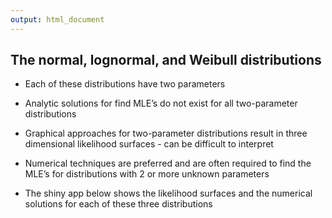 ---
output: html_document
---

## The <green>normal</green>, <red>lognormal</red>, and <blue>Weibull</blue> distributions

- Each of these distributions have two parameters

- Analytic solutions for find MLE's <focus>do not</focus> exist for all two-parameter distributions 

- Graphical approaches for two-parameter distributions result in three dimensional likelihood surfaces - can be difficult to interpret 

- Numerical techniques are preferred <focus>and are often required</focus> to find the MLE's for distributions with 2 or more unknown parameters 

- The shiny app below shows the likelihood surfaces and the numerical solutions for each of these three distributions

